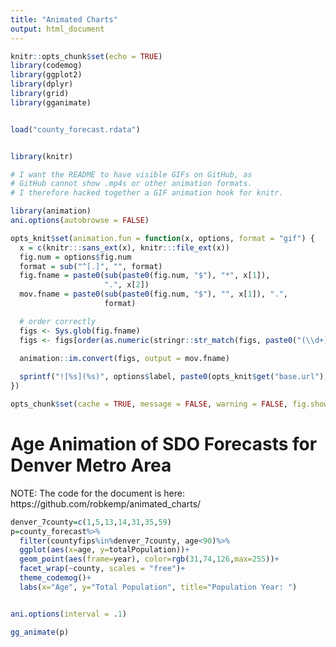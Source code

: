 ```yaml
---
title: "Animated Charts"
output: html_document
---
```


```r
knitr::opts_chunk$set(echo = TRUE)
library(codemog)
library(ggplot2)
library(dplyr)
library(grid)
library(gganimate)


load("county_forecast.rdata")


library(knitr)

# I want the README to have visible GIFs on GitHub, as
# GitHub cannot show .mp4s or other animation formats.
# I therefore hacked together a GIF animation hook for knitr.

library(animation)
ani.options(autobrowse = FALSE)

opts_knit$set(animation.fun = function(x, options, format = "gif") {
  x = c(knitr:::sans_ext(x), knitr:::file_ext(x))
  fig.num = options$fig.num
  format = sub("^[.]", "", format)
  fig.fname = paste0(sub(paste0(fig.num, "$"), "*", x[1]), 
                     ".", x[2])
  mov.fname = paste0(sub(paste0(fig.num, "$"), "", x[1]), ".", 
                     format)

  # order correctly
  figs <- Sys.glob(fig.fname)
  figs <- figs[order(as.numeric(stringr::str_match(figs, paste0("(\\d+)\\.", x[2]))[, 2]))]

  animation::im.convert(figs, output = mov.fname)
  
  sprintf("![%s](%s)", options$label, paste0(opts_knit$get("base.url"), mov.fname))
})

opts_chunk$set(cache = TRUE, message = FALSE, warning = FALSE, fig.show = "animate")

```

# Age Animation of SDO Forecasts for Denver Metro Area

NOTE: The code for the document is here: https://github.com/robkemp/animated_charts/

```r


denver_7county=c(1,5,13,14,31,35,59)
p=county_forecast%>%
  filter(countyfips%in%denver_7county, age<90)%>%
  ggplot(aes(x=age, y=totalPopulation))+
  geom_point(aes(frame=year), color=rgb(31,74,126,max=255))+
  facet_wrap(~county, scales = "free")+
  theme_codemog()+
  labs(x="Age", y="Total Population", title="Population Year: ")


ani.options(interval = .1)

gg_animate(p)

```

